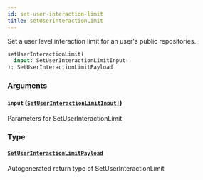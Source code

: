 ```yaml
---
id: set-user-interaction-limit
title: setUserInteractionLimit
---
```


Set a user level interaction limit for an user's public repositories.

```graphql
setUserInteractionLimit(
  input: SetUserInteractionLimitInput!
): SetUserInteractionLimitPayload

```

### Arguments

#### `input` ([`SetUserInteractionLimitInput!`](/docs/api/inputs/set-user-interaction-limit-input))

Parameters for SetUserInteractionLimit

### Type

#### [`SetUserInteractionLimitPayload`](/docs/api/objects/set-user-interaction-limit-payload)

Autogenerated return type of SetUserInteractionLimit
